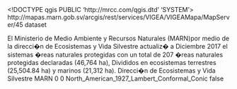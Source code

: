 <!DOCTYPE qgis PUBLIC 'http://mrcc.com/qgis.dtd' 'SYSTEM'>
<qgis version="3.32.3-Lima">
  <identifier>http://mapas.marn.gob.sv/arcgis/rest/services/VIGEA/VIGEAMapa/MapServer/45</identifier>
  <parentidentifier></parentidentifier>
  <language></language>
  <type>dataset</type>
  <title>�reas Protegidas</title>
  <abstract>El Ministerio de Medio Ambiente y Recursos Naturales (MARN)por medio de la direcci�n de Ecosistemas y Vida Silvestre actualiz� a Diciembre 2017 el sistemas �reas naturales protegidas con un total de 207 �reas naturales protegidas declaradas (46,764 ha), Divididos en ecosistemas terrestres (25,504.84 ha) y marinos (21,312 ha).</abstract>
  <contact>
    <name></name>
    <organization></organization>
    <position></position>
    <voice></voice>
    <fax></fax>
    <email></email>
    <role></role>
  </contact>
  <links>
    <link size="" description="" name="Fuente" url="http://mapas.marn.gob.sv/arcgis/rest/services/VIGEA/VIGEAMapa/MapServer/45" type="WWW:LINK" format="" mimeType=""/>
  </links>
  <dates/>
  <fees></fees>
  <rights>Direcci�n de Ecosistemas y Vida Silvestre  MARN</rights>
  <encoding></encoding>
  <crs>
    <spatialrefsys nativeFormat="Wkt">
      <wkt></wkt>
      <proj4></proj4>
      <srsid>0</srsid>
      <srid>0</srid>
      <authid></authid>
      <description>North_American_1927_Lambert_Conformal_Conic</description>
      <projectionacronym></projectionacronym>
      <ellipsoidacronym></ellipsoidacronym>
      <geographicflag>false</geographicflag>
    </spatialrefsys>
  </crs>
  <extent>
    <spatial maxx="642658.25530569104012102" dimensions="2" maxz="0" crs="" minz="0" minx="377273.19095542398281395" miny="222193.30320984098943882" maxy="366533.85512274102075025"/>
    <temporal>
      <period>
        <start></start>
        <end></end>
      </period>
    </temporal>
  </extent>
</qgis>
